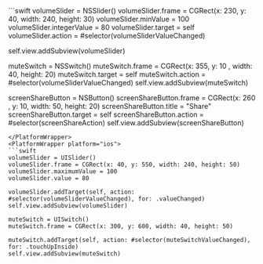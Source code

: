 <PlatformWrapper platform="macos">
```swift
volumeSlider = NSSlider()
volumeSlider.frame = CGRect(x: 230, y: 40, width: 240, height: 30)
volumeSlider.minValue = 100
volumeSlider.integerValue = 80
volumeSlider.target = self
volumeSlider.action = #selector(volumeSliderValueChanged)

self.view.addSubview(volumeSlider)

muteSwitch = NSSwitch()
muteSwitch.frame = CGRect(x: 355, y: 10 , width: 40, height: 20)
muteSwitch.target = self
muteSwitch.action =  #selector(volumeSliderValueChanged)
self.view.addSubview(muteSwitch)


screenShareButton  = NSButton()
screenShareButton.frame = CGRect(x: 260 , y: 10, width: 50, height: 20)
screenShareButton.title = "Share"
screenShareButton.target = self
screenShareButton.action = #selector(screenShareAction)
self.view.addSubview(screenShareButton)
```
</PlatformWrapper>
<PlatformWrapper platform="ios">
```swift
volumeSlider = UISlider()
volumeSlider.frame = CGRect(x: 40, y: 550, width: 240, height: 50)
volumeSlider.maximumValue = 100
volumeSlider.value = 80

volumeSlider.addTarget(self, action: #selector(volumeSliderValueChanged), for: .valueChanged)
self.view.addSubview(volumeSlider)

muteSwitch = UISwitch()
muteSwitch.frame = CGRect(x: 300, y: 600, width: 40, height: 50)

muteSwitch.addTarget(self, action: #selector(muteSwitchValueChanged), for: .touchUpInside)
self.view.addSubview(muteSwitch)

```
</PlatformWrapper>